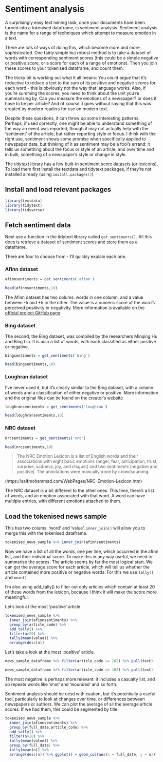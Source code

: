 # Sentiment analysis


A surprisingly easy text mining task, once your documents have been turned into a tokenised dataframe, is sentiment analysis. Sentiment analysis is the name for a range of techniques which attempt to measure emotion in a text.

There are lots of ways of doing this, which become more and more sophisticated. One fairly simple but robust method is to take a dataset of words with corresponding sentiment scores (this could be a simple negative or positive score, or a score for each of a range of emotions). Then you join these scores to your tokenised dataframe, and count them.

The tricky bit is working out what it all means: You could argue that it's reductive to reduce a text to the sum of its positive and negative scores for each word - this is obviously not the way that language works. Also, if you're summing the scores, you need to think about the unit you're summarising by. Can you measure the emotions of a newspaper? or does it have to be per article? And of _course_ it goes without saying that this was created by modern readers for use on modern text.

Despite these questions, it can throw up some interesting patterns. Perhaps, if used correctly, one might be able to understand something of the way an event was reported, though it may not actually help with the 'sentiment' of the article, but rather reporting style or focus. I think with the right use, sentiment shows some promise when specifically applied to newspaper data, but thinking of it as sentiment may be a fool's errand: it tells us something about the focus or style of an article, and over time and in bulk, something of a newspaper's style or change in style.

The *tidytext* library has a few built-in sentiment score datasets (or lexicons). To load them first install the textdata and tidytext packages, if they're not installed already (using ```install.packages()```)

## Install and load relevant packages
```r
library(textdata)
library(tidytext)
library(tidyverse)

```

## Fetch sentiment data

Next use a function in the tidytext library called ```get_sentiments()```. All this does is retrieve a dataset of sentiment scores and store them as a dataframe. 

There are four to choose from - I'll quickly explain each one. 

### Afinn dataset

```r
afinnsentiments = get_sentiments('afinn')

head(afinnsentiments,10)
```

The Afinn dataset has two colums: words in one column, and a value between -5 and +5 in the other. The value is a numeric score of the word's perceived positivity or negativity. More information is available on the [official project GitHub page](https://github.com/fnielsen/afinn)

### Bing dataset

The second, the Bing dataset, was compiled by the researchers Minqing Hu and Bing Liu. It is _also_ a list of words, with each classified as either positive or negative. 

```r
bingsentiments = get_sentiments('bing')

head(bingsentiments,10)

```

### Loughran dataset

I've never used it, but it's clearly similar to the Bing dataset, with a column of words and a classification of either negative or positive. More information and the original files can be found on the [creator's website](https://sraf.nd.edu/textual-analysis/resources/)

```r
loughransentiments = get_sentiments('loughran')

head(loughransentiments,10)

```

### NRC dataset

```r
nrcsentiments = get_sentiments('nrc')

head(nrcsentiments,10)

```

>The NRC Emotion Lexicon is a list of English words and their associations with eight basic emotions (anger, fear, anticipation, trust, surprise, sadness, joy, and disgust) and two sentiments (negative and positive). The annotations were manually done by crowdsourcing.

(https://saifmohammad.com/WebPages/NRC-Emotion-Lexicon.htm)

The NRC dataset is a bit different to the other ones. This time, there's a list of words, and an emotion associated with that word. A word can have multiple entries, with different emotions attached to them. 

## Load the tokenised news sample

This has two colums, 'word' and 'value'. ```inner_join()``` will allow you to merge this with the tokenised dataframe.

```r
tokenised_news_sample %>% inner_join(afinnsentiments)
```

Now we have a list of all the words, one per line, which occurred in the afinn list, and their individual score. To make this in any way useful, we need to summarise the scores. The article seems by far the most logical start. We can get the average score for each article, which will tell us whether the article contained more positive or negative words. For this we use ```tally()``` and ```mean()```

I'm also using add_tally() to filter out only articles which contain at least 20 of these words from the lexicon, because I think it will make the score more meaningful.

Let's look at the most 'positive' article

```r
tokenised_news_sample %>% 
  inner_join(afinnsentiments) %>% 
  group_by(article_code) %>% 
  add_tally() %>% 
  filter(n>20) %>% 
  tally(mean(value)) %>% 
  arrange(desc(n))
```

Let's take a look at the most 'positive' article. 
```r
news_sample_dataframe %>% filter(article_code == 262) %>% pull(text)
```

```r
news_sample_dataframe %>% filter(article_code == 482) %>% pull(text)
```

The most negative is perhaps more relevant: it includes a casualty list, and so repeats words like 'shot' and 'wounded' and so forth. 


Sentiment analysis should be uesd with caution, but it's potentially a useful tool, particularly to look at changes over time, or differences between newspapers or authors. We can plot the average of all the average article scores. If we had them, this could be segmented by title.

```r
tokenised_news_sample %>% 
  inner_join(afinnsentiments) %>% 
  group_by(full_date,article_code) %>% 
  add_tally() %>% 
  filter(n>20) %>% 
  tally(mean(value)) %>%
  group_by(full_date) %>% 
  tally(mean(n)) %>%
  arrange(desc(n)) %>% ggplot() + geom_col(aes(x = full_date, y = n))
```
